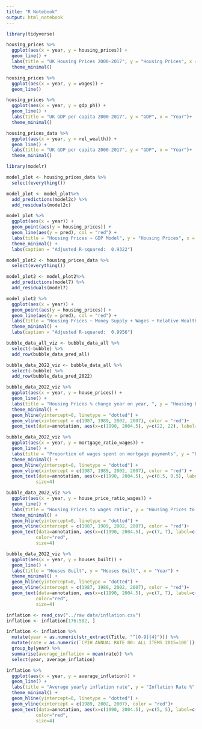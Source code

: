 ```yaml
---
title: "R Notebook"
output: html_notebook
---
```


```r
library(tidyverse)

housing_prices %>% 
  ggplot(aes(x = year, y = housing_prices)) +
  geom_line() + 
  labs(title = "UK Housing Prices 2000-2017", y = "Housing Prices", x = "Year")+
  theme_minimal() 

```


```r
housing_prices %>% 
  ggplot(aes(x = year, y = wages)) +
  geom_line()
```



```r
housing_prices %>% 
  ggplot(aes(x = year, y = gdp_ph)) +
  geom_line() + 
  labs(title = "UK GDP per capita 2000-2017", y = "GDP", x = "Year")+
  theme_minimal() 

```

```r
housing_prices_data %>% 
  ggplot(aes(x = year, y = rel_wealth)) +
  geom_line() + 
  labs(title = "UK GDP per capita 2000-2017", y = "GDP", x = "Year")+
  theme_minimal() 

```

```r
library(modelr)

model_plot <- housing_prices_data %>% 
  select(everything())

model_plot <- model_plot%>% 
  add_predictions(model2c) %>% 
  add_residuals(model2c)
```

```r
model_plot %>% 
  ggplot(aes(x = year)) +
  geom_point(aes(y = housing_prices)) +
  geom_line(aes(y = pred), col = "red") + 
  labs(title = "Housing Prices ~ GDP Model", y = "Housing Prices", x = "Year") +
  theme_minimal() +
  labs(caption = "Adjusted R-squared:  0.9322")
```

```r
model_plot2 <- housing_prices_data %>% 
  select(everything())

model_plot2 <- model_plot2%>% 
  add_predictions(model7) %>% 
  add_residuals(model7)
```

```r
model_plot2 %>% 
  ggplot(aes(x = year)) +
  geom_point(aes(y = housing_prices)) +
  geom_line(aes(y = pred), col = "red") + 
  labs(title = "Housing Prices ~ Money Supply + Wages + Relative Wealth (Wages / GDP), ", y = "Housing Prices", x = "Year") +
  theme_minimal() +
  labs(caption = "Adjusted R-squared:  0.9956")
```
```r
bubble_data_all_viz <- bubble_data_all %>% 
  select(-bubble) %>% 
  add_row(bubble_data_pred_all)

bubble_data_2022_viz <- bubble_data_all %>% 
  select(-bubble) %>% 
  add_row(bubble_data_pred_2022)

```



```r
bubble_data_2022_viz %>% 
  ggplot(aes(x = year, y = house_prices)) +
  geom_line() +
  labs(title = "Housing Prices % change year on year, ", y = "Housing Prices % change", x = "Year") +
  theme_minimal() +
  geom_hline(yintercept=0, linetype = "dotted") +
  geom_vline(xintercept = c(1987, 1989, 2002, 2007), color = "red")+
  geom_text(data=annotation, aes(x=c(1990, 2004.5), y=c(22, 22), label=c("Bubble Years 87-89", "Bubble Years 02-07")), color="red", size=3)
```

```r
bubble_data_2022_viz %>% 
  ggplot(aes(x = year, y = mortgage_ratio_wages)) +
  geom_line() +
  labs(title = "Proportion of wages spent on mortgage payments", y = "Proportion of wages", x = "Year") +
  theme_minimal() +
  geom_hline(yintercept=0, linetype = "dotted") +
  geom_vline(xintercept = c(1987, 1989, 2002, 2007), color = "red") +
  geom_text(data=annotation, aes(x=c(1990, 2004.5), y=c(0.5, 0.5), label=c("Bubble Years 87-89", "Bubble Years 02-07")), color="red", 
           size=4)
```

```r
bubble_data_2022_viz %>% 
  ggplot(aes(x = year, y = house_price_ratio_wages)) +
  geom_line() +
  labs(title = "Housing Prices to wages ratio", y = "Housing Prices to wages ratio", x = "Year") +
  theme_minimal() +
  geom_hline(yintercept=0, linetype = "dotted") +
  geom_vline(xintercept = c(1987, 1989, 2002, 2007), color = "red")+
  geom_text(data=annotation, aes(x=c(1990, 2004.5), y=c(7, 7), label=c("Bubble Years 87-89", "Bubble Years 02-07")),                 , 
           color="red", 
           size=4)
```

```r
bubble_data_2022_viz %>% 
  ggplot(aes(x = year, y = houses_built)) + 
  geom_line() +
  labs(title = "Houses Built", y = "Houses Built", x = "Year") +
  theme_minimal() +
  geom_hline(yintercept=0, linetype = "dotted") +
  geom_vline(xintercept = c(1987, 1989, 2002, 2007), color = "red")+
  geom_text(data=annotation, aes(x=c(1990, 2004.5), y=c(7, 7), label=c("Bubble Years 87-89", "Bubble Years 02-07")),                 , 
           color="red", 
           size=4)
```

```r
inflation <- read_csv("../raw data/inflation.csv")
inflation <- inflation[176:582, ]

inflation <- inflation %>% 
  mutate(year = as.numeric(str_extract(Title, "^[0-9]{4}"))) %>% 
  mutate(rate = as.numeric(`CPIH ANNUAL RATE 00: ALL ITEMS 2015=100`)) %>% 
  group_by(year) %>%
  summarise(average_inflation = mean(rate)) %>% 
  select(year, average_inflation)
```


```r
inflation %>% 
  ggplot(aes(x = year, y = average_inflation)) +
  geom_line() +
  labs(title = "Average yearly inflation rate", y = "Inflation Rate %", x = "Year") +
  theme_minimal() +
  geom_hline(yintercept=0, linetype = "dotted") +
  geom_vline(xintercept = c(1989, 2002, 2007), color = "red")+
  geom_text(data=annotation, aes(x=c(1990, 2004.5), y=c(5, 5), label=c("Bubble Year 89", "Bubble Years 02-07")),                 , 
           color="red", 
           size=4)
```

